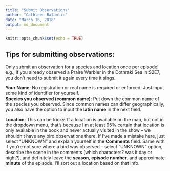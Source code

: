 ```yaml
---
title: "Submit Observations"
author: "Cathleen Balantic"
date: "March 16, 2018"
output: md_document
---
```


```r
knitr::opts_chunk$set(echo = TRUE)
```

## Tips for submitting observations:
Only submit an observation for a species and location once per episode! e.g., if you already observed a Praire Warbler in the Dothraki Sea in S2E7, you don't need to submit it again every time it sings.

**Your Name**: No registration or real name is required or enforced. Just input some kind of identifier for yourself.   
**Species you observed (common name)**: Put down the common name of the species you observed. Since common names can differ geographically, you also have the option to input the **latin name** in the next field. 

**Location**: This can be tricky. If a location is available on the map, but not in the dropdown menu, that's because I'm at least 95% certain that location is only available in the book and never actually visited in the show -- we shouldn't have any bird observations there. If I've made a mistake here, just select "UNKNOWN" and explain yourself in the **Comments** field. Same with if you're not sure where a bird was observed -- select "UNKNOWN" option, describe the scene in the comments (which characters? was it day or night?), and definitely leave the **season**, **episode number**, and approximate **minute** of the episode. I'll sort out a location based on that info. 


